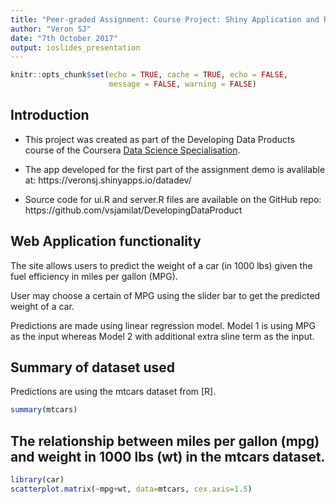```yaml
---
title: "Peer-graded Assignment: Course Project: Shiny Application and Reproducible Pitch"
author: "Veron SJ"
date: "7th October 2017"
output: ioslides_presentation
---
```


```r
knitr::opts_chunk$set(echo = TRUE, cache = TRUE, echo = FALSE, 
                      message = FALSE, warning = FALSE)
```

## Introduction

- This project was created as part of the Developing Data Products course of the Coursera [Data Science Specialisation](https://www.coursera.org/specializations/jhu-data-science).

- The app developed for the first part of the assignment demo is avalilable at: https://veronsj.shinyapps.io/datadev/

- Source code for ui.R and server.R files are available on the GitHub repo: https://github.com/vsjamilat/DevelopingDataProduct


##  Web Application functionality

The site allows users to predict the weight of a car (in 1000 lbs) given the fuel efficiency in miles per gallon (MPG).

User may choose a certain of MPG using the slider bar to get the predicted weight of a car.

Predictions are made using linear regression model. Model 1 is using MPG as the input whereas Model 2 with additional extra sline term as the input.

##  Summary of dataset used
Predictions are using the mtcars dataset from [R].

```r
summary(mtcars)

```

## The relationship between miles per gallon (mpg) and weight in 1000 lbs (wt) in the mtcars dataset.


```r

library(car)
scatterplot.matrix(~mpg+wt, data=mtcars, cex.axis=1.5)
```


